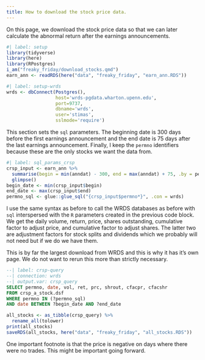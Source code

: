 ```yaml
---
title: How to download the stock price data.
---
```


On this page, we download the stock price data so that we can later calculate the abnormal return after the earnings announcements.

```r
#| label: setup
library(tidyverse)
library(here)
library(RPostgres)
i_am("freaky_friday/download_stocks.qmd")
earn_ann <- readRDS(here("data", "freaky_friday", "earn_ann.RDS"))
```

```r
#| label: setup-wrds
wrds <- dbConnect(Postgres(),
                  host='wrds-pgdata.wharton.upenn.edu',
                  port=9737,
                  dbname='wrds',
                  user='stimas',
                  sslmode='require')
```

This section sets the `sql` parameters. The beginning date is 300 days before the first earnings announcement and the end date is 75 days after the last earnings announcement. Finally, I keep the `permno` identifiers because these are the only stocks we want the data from. 

```r
#| label: sql_params_crsp
crsp_input <- earn_ann %>%
  summarise(begin = min(anndat) - 300, end = max(anndat) + 75, .by = permno) %>%
  glimpse()
begin_date <- min(crsp_input$begin)
end_date <- max(crsp_input$end)
permno_sql <- glue::glue_sql("{crsp_input$permno*}", .con = wrds)
```

I use the same syntax as before to call the WRDS databases as before with `sql` interspersed with the `R` parameters created in the previous code block. We get the daily volume, return, price, shares outstanding, cumulative factor to adjust price, and cumulative factor to adjust shares. The latter two are adjustment factors for stock splits and dividends which we probably will not need but if we do we have them.

This is by far the largest download from WRDS and this is why it has it's own page. We do not want to rerun this more than strictly necessary.

```sql
--| label: crsp-query
--| connection: wrds
--| output.var: crsp_query
SELECT permno, date, vol, ret, prc, shrout, cfacpr, cfacshr
FROM crsp_a_stock.dsf
WHERE permno IN (?permno_sql)
AND date BETWEEN ?begin_date AND ?end_date
```

```r
all_stocks <- as_tibble(crsp_query) %>%
  rename_all(tolower)
print(all_stocks)
saveRDS(all_stocks, here("data", "freaky_friday", "all_stocks.RDS"))
```

One important footnote is that the price is negative on days where there were no trades. This might be important going forward.
